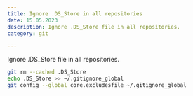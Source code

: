 ```yaml
---
title: Ignore .DS_Store in all repositories
date: 15.05.2023
description: Ignore .DS_Store file in all repositories.
category: git

---
```


Ignore .DS_Store file in all repositories.

```bash
git rm --cached .DS_Store
echo .DS_Store >> ~/.gitignore_global
git config --global core.excludesfile ~/.gitignore_global
```